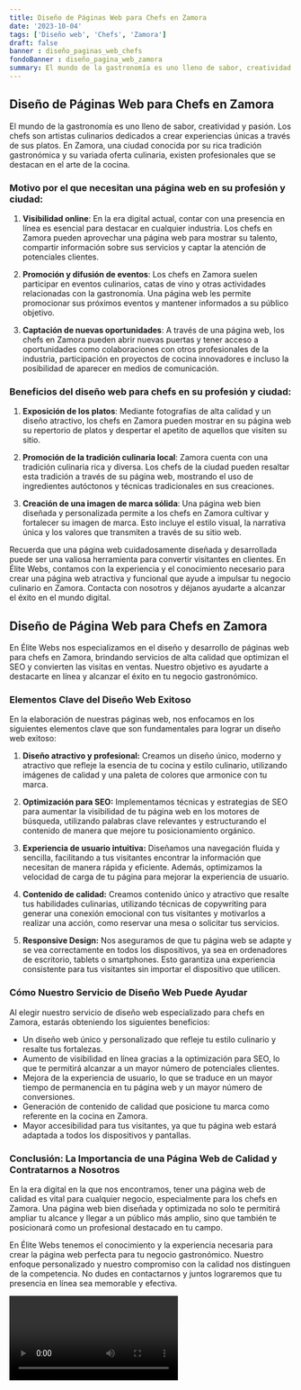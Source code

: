 ```yaml
---
title: Diseño de Páginas Web para Chefs en Zamora
date: '2023-10-04'
tags: ['Diseño web', 'Chefs', 'Zamora']
draft: false
banner : diseño_paginas_web_chefs
fondoBanner : diseño_pagina_web_zamora
summary: El mundo de la gastronomía es uno lleno de sabor, creatividad y pasión. Los chefs son artistas culinarios dedicados a crear experiencias únicas a través de sus platos. En Zamora, una ciudad conocida por su rica tradición gastronómica y su variada oferta culinaria, existen profesionales que se destacan en el arte de la cocina.
---
```


## Diseño de Páginas Web para Chefs en Zamora

El mundo de la gastronomía es uno lleno de sabor, creatividad y pasión. Los chefs son artistas culinarios dedicados a crear experiencias únicas a través de sus platos. En Zamora, una ciudad conocida por su rica tradición gastronómica y su variada oferta culinaria, existen profesionales que se destacan en el arte de la cocina.

### Motivo por el que necesitan una página web en su profesión y ciudad:

1. **Visibilidad online**: En la era digital actual, contar con una presencia en línea es esencial para destacar en cualquier industria. Los chefs en Zamora pueden aprovechar una página web para mostrar su talento, compartir información sobre sus servicios y captar la atención de potenciales clientes.

2. **Promoción y difusión de eventos**: Los chefs en Zamora suelen participar en eventos culinarios, catas de vino y otras actividades relacionadas con la gastronomía. Una página web les permite promocionar sus próximos eventos y mantener informados a su público objetivo.

3. **Captación de nuevas oportunidades**: A través de una página web, los chefs en Zamora pueden abrir nuevas puertas y tener acceso a oportunidades como colaboraciones con otros profesionales de la industria, participación en proyectos de cocina innovadores e incluso la posibilidad de aparecer en medios de comunicación.

### Beneficios del diseño web para chefs en su profesión y ciudad:

1. **Exposición de los platos**: Mediante fotografías de alta calidad y un diseño atractivo, los chefs en Zamora pueden mostrar en su página web su repertorio de platos y despertar el apetito de aquellos que visiten su sitio.

2. **Promoción de la tradición culinaria local**: Zamora cuenta con una tradición culinaria rica y diversa. Los chefs de la ciudad pueden resaltar esta tradición a través de su página web, mostrando el uso de ingredientes autóctonos y técnicas tradicionales en sus creaciones.

3. **Creación de una imagen de marca sólida**: Una página web bien diseñada y personalizada permite a los chefs en Zamora cultivar y fortalecer su imagen de marca. Esto incluye el estilo visual, la narrativa única y los valores que transmiten a través de su sitio web.

Recuerda que una página web cuidadosamente diseñada y desarrollada puede ser una valiosa herramienta para convertir visitantes en clientes. En Élite Webs, contamos con la experiencia y el conocimiento necesario para crear una página web atractiva y funcional que ayude a impulsar tu negocio culinario en Zamora. Contacta con nosotros y déjanos ayudarte a alcanzar el éxito en el mundo digital.

<GifSeo />

<Cta />

## Diseño de Página Web para Chefs en Zamora

En Élite Webs nos especializamos en el diseño y desarrollo de páginas web para chefs en Zamora, brindando servicios de alta calidad que optimizan el SEO y convierten las visitas en ventas. Nuestro objetivo es ayudarte a destacarte en línea y alcanzar el éxito en tu negocio gastronómico.

### Elementos Clave del Diseño Web Exitoso

En la elaboración de nuestras páginas web, nos enfocamos en los siguientes elementos clave que son fundamentales para lograr un diseño web exitoso:

1. **Diseño atractivo y profesional:** Creamos un diseño único, moderno y atractivo que refleje la esencia de tu cocina y estilo culinario, utilizando imágenes de calidad y una paleta de colores que armonice con tu marca.

2. **Optimización para SEO:** Implementamos técnicas y estrategias de SEO para aumentar la visibilidad de tu página web en los motores de búsqueda, utilizando palabras clave relevantes y estructurando el contenido de manera que mejore tu posicionamiento orgánico.

3. **Experiencia de usuario intuitiva:** Diseñamos una navegación fluida y sencilla, facilitando a tus visitantes encontrar la información que necesitan de manera rápida y eficiente. Además, optimizamos la velocidad de carga de tu página para mejorar la experiencia de usuario.

4. **Contenido de calidad:** Creamos contenido único y atractivo que resalte tus habilidades culinarias, utilizando técnicas de copywriting para generar una conexión emocional con tus visitantes y motivarlos a realizar una acción, como reservar una mesa o solicitar tus servicios.

5. **Responsive Design:** Nos aseguramos de que tu página web se adapte y se vea correctamente en todos los dispositivos, ya sea en ordenadores de escritorio, tablets o smartphones. Esto garantiza una experiencia consistente para tus visitantes sin importar el dispositivo que utilicen.

### Cómo Nuestro Servicio de Diseño Web Puede Ayudar

Al elegir nuestro servicio de diseño web especializado para chefs en Zamora, estarás obteniendo los siguientes beneficios:

- Un diseño web único y personalizado que refleje tu estilo culinario y resalte tus fortalezas.
- Aumento de visibilidad en línea gracias a la optimización para SEO, lo que te permitirá alcanzar a un mayor número de potenciales clientes.
- Mejora de la experiencia de usuario, lo que se traduce en un mayor tiempo de permanencia en tu página web y un mayor número de conversiones.
- Generación de contenido de calidad que posicione tu marca como referente en la cocina en Zamora.
- Mayor accesibilidad para tus visitantes, ya que tu página web estará adaptada a todos los dispositivos y pantallas.

### Conclusión: La Importancia de una Página Web de Calidad y Contratarnos a Nosotros

En la era digital en la que nos encontramos, tener una página web de calidad es vital para cualquier negocio, especialmente para los chefs en Zamora. Una página web bien diseñada y optimizada no solo te permitirá ampliar tu alcance y llegar a un público más amplio, sino que también te posicionará como un profesional destacado en tu campo.

En Élite Webs tenemos el conocimiento y la experiencia necesaria para crear la página web perfecta para tu negocio gastronómico. Nuestro enfoque personalizado y nuestro compromiso con la calidad nos distinguen de la competencia. No dudes en contactarnos y juntos lograremos que tu presencia en línea sea memorable y efectiva.

<Video />

<CtaBot job='Chefs' city='Zamora'/>

<Gmaps query='Zamora+españa+maps' />